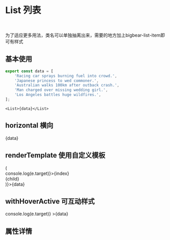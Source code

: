 



<Meta title='DISPLAY|List 列表' component={List} />

<br/>

# List 列表
<br/>

为了适应更多用法，类名可以单独抽离出来，需要的地方加上bigbear-list-item即可有样式

## 基本使用

```jsx
export const data = [
    'Racing car sprays burning fuel into crowd.',
    'Japanese princess to wed commoner.',
    'Australian walks 100km after outback crash.',
    'Man charged over missing wedding girl.',
    'Los Angeles battles huge wildfires.',
];
```
  

<Preview>
<Story name='List'> 
    
    <List>{data}</List>
</Story>
</Preview>


## horizontal 横向


<Preview>
<Story name='horizontal'> 
    <List mode={"horizontal"}>{data}</List>
</Story>
</Preview>



## renderTemplate 使用自定义模板


<Preview>
<Story name='List2'> 
    <List renderTemplate={(child,index)=>
        (<div style={{textAlign:'center'}} onClick={(e)=>console.log(e.target)}>{index}<div >{child}</div></div>
    )}>{data}</List>
</Story>
</Preview>


## withHoverActive 可互动样式


<Preview>
<Story name='List3'> 
    <List withHoverActive={true} onSelect={(e)=>console.log(e.target)} >{data}</List>
</Story>
</Preview>


<br/>

## 属性详情

<Props of={List}/>